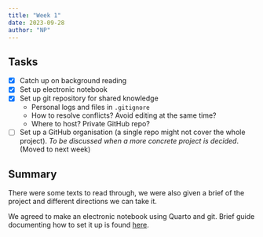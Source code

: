 ```yaml
---
title: "Week 1"
date: 2023-09-28
author: "NP"
---
```


## Tasks

- [x] Catch up on background reading
- [x] Set up electronic notebook
- [x] Set up git repository for shared knowledge
  - Personal logs and files in `.gitignore`
  - How to resolve conflicts? Avoid editing at the same time?
  - Where to host? Private GitHub repo?
- [ ] Set up a GitHub organisation (a single repo might not cover the whole
project). *To be discussed when a more concrete project is decided*. (Moved to
next week)

## Summary

There were some texts to read through, we were also given a brief of the
project and different directions we can take it.

We agreed to make an electronic notebook using Quarto and git. Brief guide
documenting how to set it up is found [here](../shared/repo.qmd).
